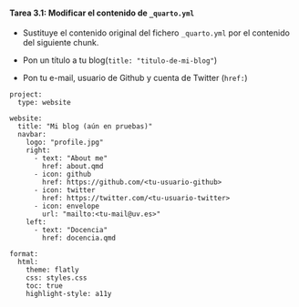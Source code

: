 ::: {.callout-important icon="false"}
#### Tarea 3.1: Modificar el contenido de `_quarto.yml`

- Sustituye el contenido original del fichero `_quarto.yml` por el contenido del siguiente chunk.

- Pon un título a tu blog(`title: "titulo-de-mi-blog"`)

- Pon tu e-mail, usuario de Github y cuenta de Twitter (`href:`)

````verbatim
project:
  type: website

website:
  title: "Mi blog (aún en pruebas)"
  navbar:
    logo: "profile.jpg"
    right:
      - text: "About me"
        href: about.qmd
      - icon: github
        href: https://github.com/<tu-usuario-github>
      - icon: twitter
        href: https://twitter.com/<tu-usuario-twitter>
      - icon: envelope
        url: "mailto:<tu-mail@uv.es>"
    left: 
      - text: "Docencia"
        href: docencia.qmd
 
format:
  html:
    theme: flatly  
    css: styles.css
    toc: true
    highlight-style: a11y
````


:::
